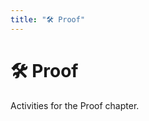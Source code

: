 ```yaml
---
title: "🛠️ Proof"
---
```


# 🛠️ Proof

Activities for the Proof chapter.

<script async src="https://talk.hyvor.com/embed/embed.js" type="module"></script>
<hyvor-talk-comments
	website-id="13014"
	page-id="activity02-proof"
></hyvor-talk-comments>
